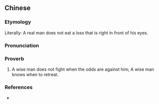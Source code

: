 {{also|好汉不吃眼前亏}}
==Chinese==
{{zh-forms|s=好汉不吃眼前亏|type=21121}}

===Etymology===
Literally: A real man does not eat a loss that is right in front of his eyes.

===Pronunciation===
{{zh-pron
|m=hǎohàn bù chī yǎnqián kuī
|cat=prov
}}

===Proverb===
{{zh-proverb}}

# A wise man does not fight when the odds are against him; A wise man knows when to retreat.

===References===
* {{cite-web|url=http://dict.revised.moe.edu.tw/index.html|title=好漢不吃眼前虧|work=Guoyu Cidian On-line Mandarin Dictionary</i> (國語辭典)|language=Mandarin|accessdate=2011-12-24}}